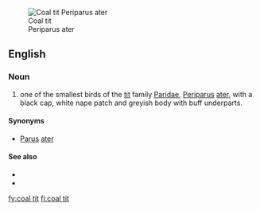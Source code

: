 [[Image:Parus ater 1 (Marek Szczepanek).jpg|thumb|Coal tit<br>Periparus ater]]
==English==

===Noun===
{{en-noun|sg=[[coal]] [[tit]]}}

# one of the smallest birds of the [[tit]] family [[Paridae]], [[Periparus]] [[ater]], with a black cap, white nape patch and greyish body with buff underparts.
{{wikipedia}}
====Synonyms====
*[[Parus]] [[ater]]

====See also====
*{{specieslite|Periparus ater}}
*{{commonslite|Parus ater}}

[[fy:coal tit]]
[[fi:coal tit]]